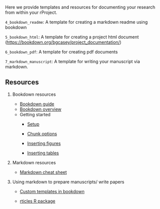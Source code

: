Here we provide templates and resources for documenting your research from within your rProject.

`4_bookdown_readme`: A template for creating a markdown readme using bookdown

`5_bookdown_html`: A template for creating a project html document (<https://bookdown.org/bgcasey/project_documentation/>)

`6_bookdown_pdf`: A template for creating pdf documents

`7_markdown_manuscript`: A template for writing your manuscript via markdown.

## Resources {.unnumbered}

1.  Bookdown resources

    -   [Bookdown guide](https://bookdown.org/yihui/bookdown/)
    -   [Bookdown overview](https://bookdown.org/)
    -   Getting started
        -   [Setup](https://bookdown.org/yihui/bookdown/get-started.html)

        -   [Chunk options](https://yihui.org/knitr/options/)

        -   [Inserting figures](https://bookdown.org/yihui/bookdown/figures.html)

        -   [Inserting tables](https://bookdown.org/yihui/bookdown/tables.html)

2.  Markdown resources

    -   [Markdown cheat sheet](https://www.markdownguide.org/cheat-sheet/)

3.  Using markdown to prepare manuscripts/ write papers

    -   [Custom templates in bookdown](https://bookdown.org/yihui/rmarkdown-cookbook/latex-template.html)

    -   [rticles R package](https://github.com/rstudio/rticles)
